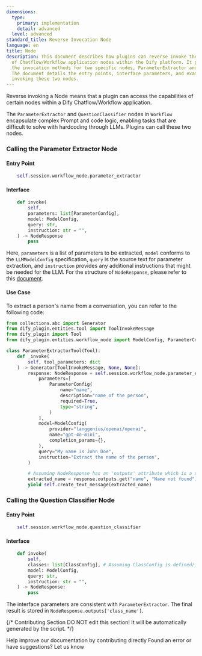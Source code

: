 ```yaml
---
dimensions:
  type:
    primary: implementation
    detail: advanced
  level: advanced
standard_title: Reverse Invocation Node
language: en
title: Node
description: This document describes how plugins can reverse invoke the functionality
  of Chatflow/Workflow application nodes within the Dify platform. It primarily covers
  the invocation methods for two specific nodes, ParameterExtractor and QuestionClassifier.
  The document details the entry points, interface parameters, and example code for
  invoking these two nodes.
---
```


Reverse invoking a Node means that a plugin can access the capabilities of certain nodes within a Dify Chatflow/Workflow application.

The `ParameterExtractor` and `QuestionClassifier` nodes in `Workflow` encapsulate complex Prompt and code logic, enabling tasks that are difficult to solve with hardcoding through LLMs. Plugins can call these two nodes.

### Calling the Parameter Extractor Node

#### **Entry Point**

```python
    self.session.workflow_node.parameter_extractor
```

#### **Interface**

```python
    def invoke(
        self,
        parameters: list[ParameterConfig],
        model: ModelConfig,
        query: str,
        instruction: str = "",
    ) -> NodeResponse
        pass
```

Here, `parameters` is a list of parameters to be extracted, `model` conforms to the `LLMModelConfig` specification, `query` is the source text for parameter extraction, and `instruction` provides any additional instructions that might be needed for the LLM. For the structure of `NodeResponse`, please refer to this [document](/plugin-dev-en/0411-general-specifications.mdx#noderesponse).

#### **Use Case**

To extract a person's name from a conversation, you can refer to the following code:

```python
from collections.abc import Generator
from dify_plugin.entities.tool import ToolInvokeMessage
from dify_plugin import Tool
from dify_plugin.entities.workflow_node import ModelConfig, ParameterConfig, NodeResponse # Assuming NodeResponse is importable

class ParameterExtractorTool(Tool):
    def _invoke(
        self, tool_parameters: dict
    ) -> Generator[ToolInvokeMessage, None, None]:
        response: NodeResponse = self.session.workflow_node.parameter_extractor.invoke(
            parameters=[
                ParameterConfig(
                    name="name",
                    description="name of the person",
                    required=True,
                    type="string",
                )
            ],
            model=ModelConfig(
                provider="langgenius/openai/openai",
                name="gpt-4o-mini",
                completion_params={},
            ),
            query="My name is John Doe",
            instruction="Extract the name of the person",
        )

        # Assuming NodeResponse has an 'outputs' attribute which is a dictionary
        extracted_name = response.outputs.get("name", "Name not found") 
        yield self.create_text_message(extracted_name)
```

### Calling the Question Classifier Node

#### **Entry Point**

```python
    self.session.workflow_node.question_classifier
```

#### **Interface**

```python
    def invoke(
        self,
        classes: list[ClassConfig], # Assuming ClassConfig is defined/imported
        model: ModelConfig,
        query: str,
        instruction: str = "",
    ) -> NodeResponse:
        pass
```

The interface parameters are consistent with `ParameterExtractor`. The final result is stored in `NodeResponse.outputs['class_name']`.

{/*
Contributing Section
DO NOT edit this section!
It will be automatically generated by the script.
*/}

<CardGroup cols="2">
    <Card
        title="Edit this page"
        icon="pen-to-square"
        href="https://github.com/langgenius/dify-docs/edit/main/plugin-dev-en/9243-reverse-invocation-node.mdx"
    >
        Help improve our documentation by contributing directly
    </Card>
    <Card
        title="Report an issue"
        icon="github"
        href="https://github.com/langgenius/dify-docs/issues/new?title=Documentation%20Issue%3A%20reverse-invocation-n&body=%23%23%20Issue%20Description%0A%3C%21--%20Please%20briefly%20describe%20the%20issue%20you%20found%20--%3E%0A%0A%23%23%20Page%20Link%0Ahttps%3A%2F%2Fgithub.com%2Flanggenius%2Fdify-docs%2Fblob%2Fmain%2Fplugin-dev-en%2F9243-reverse-invocation-node.mdx%0A%0A%23%23%20Suggested%20Changes%0A%3C%21--%20If%20you%20have%20specific%20suggestions%20for%20changes%2C%20please%20describe%20them%20here%20--%3E%0A%0A%3C%21--%20Thank%20you%20for%20helping%20improve%20our%20documentation%21%20--%3E"
    >
        Found an error or have suggestions? Let us know
    </Card>
</CardGroup>
